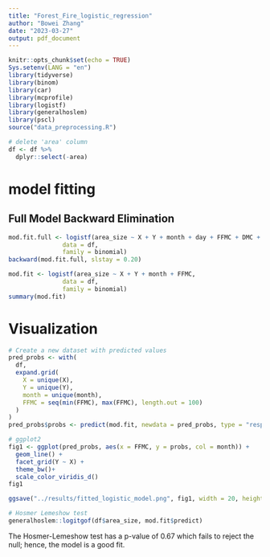 ```yaml
---
title: "Forest_Fire_logistic_regression"
author: "Bowei Zhang"
date: "2023-03-27"
output: pdf_document
---
```


```r
knitr::opts_chunk$set(echo = TRUE)
Sys.setenv(LANG = "en")
library(tidyverse)
library(binom)
library(car)
library(mcprofile)
library(logistf)
library(generalhoslem)
library(pscl)
source("data_preprocessing.R")
```

```r
# delete 'area' column
df <- df %>%
  dplyr::select(-area)
```


# model fitting
## Full Model Backward Elimination
```r
mod.fit.full <- logistf(area_size ~ X + Y + month + day + FFMC + DMC + DC + ISI + temp + RH + wind + rain,
               data = df,
               family = binomial)
backward(mod.fit.full, slstay = 0.20)
```

```r
mod.fit <- logistf(area_size ~ X + Y + month + FFMC,
               data = df,
               family = binomial)
summary(mod.fit)
```

# Visualization
```r
# Create a new dataset with predicted values
pred_probs <- with(
  df,
  expand.grid(
    X = unique(X),
    Y = unique(Y),
    month = unique(month),
    FFMC = seq(min(FFMC), max(FFMC), length.out = 100)
  )
)
pred_probs$probs <- predict(mod.fit, newdata = pred_probs, type = "response")

# ggplot2
fig1 <- ggplot(pred_probs, aes(x = FFMC, y = probs, col = month)) +
  geom_line() +
  facet_grid(Y ~ X) +
  theme_bw()+
  scale_color_viridis_d()
fig1
```
```r
ggsave("../results/fitted_logistic_model.png", fig1, width = 20, height = 12, dpi = 320)
```

```r
# Hosmer Lemeshow test
generalhoslem::logitgof(df$area_size, mod.fit$predict)
```
The Hosmer-Lemeshow test has a p-value of 0.67 which fails to reject the null; hence, the model is a good fit.



